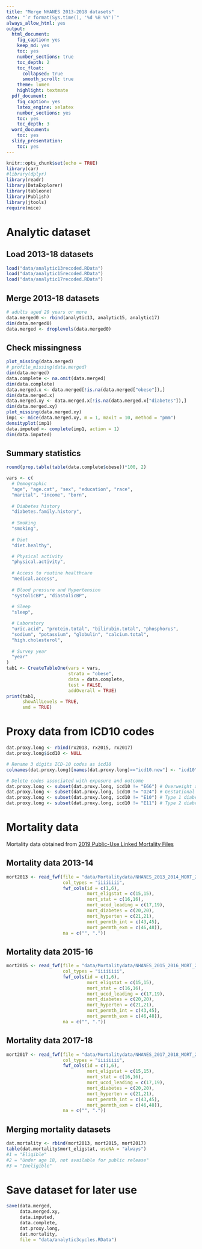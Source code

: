 ```yaml
---
title: "Merge NHANES 2013-2018 datasets"
date: "`r format(Sys.time(), '%d %B %Y')`"
always_allow_html: yes
output:
  html_document:
    fig_caption: yes
    keep_md: yes
    toc: yes
    number_sections: true
    toc_depth: 2
    toc_float: 
      collapsed: true
      smooth_scroll: true
    theme: lumen
    highlight: textmate
  pdf_document:
    fig_caption: yes
    latex_engine: xelatex
    number_sections: yes
    toc: yes
    toc_depth: 3
  word_document:
    toc: yes
  slidy_presentation:
    toc: yes  
---
```


```r
knitr::opts_chunk$set(echo = TRUE)
library(car)
#library(dplyr)
library(readr)
library(DataExplorer)
library(tableone)
library(Publish)
library(jtools)
require(mice)
```

# Analytic dataset

## Load 2013-18 datasets
```r
load("data/analytic13recoded.RData")
load("data/analytic15recoded.RData")
load("data/analytic17recoded.RData")
```

## Merge 2013-18 datasets
```r
# adults aged 20 years or more
data.merged0 <- rbind(analytic13, analytic15, analytic17)
dim(data.merged0)
data.merged <- droplevels(data.merged0)
```

## Check missingness
```r
plot_missing(data.merged)
# profile_missing(data.merged)
dim(data.merged)
data.complete <- na.omit(data.merged)
dim(data.complete)
data.merged.x <- data.merged[!is.na(data.merged["obese"]),]
dim(data.merged.x)
data.merged.xy <- data.merged.x[!is.na(data.merged.x["diabetes"]),]
dim(data.merged.xy)
plot_missing(data.merged.xy)
imp1 <- mice(data.merged.xy, m = 1, maxit = 10, method = "pmm")
densityplot(imp1)
data.imputed <- complete(imp1, action = 1)
dim(data.imputed)
```

## Summary statistics

```r
round(prop.table(table(data.complete$obese))*100, 2)

vars <- c(
  # Demographic
  "age", "age.cat", "sex", "education", "race", 
  "marital", "income", "born", 
  
  # Diabetes history
  "diabetes.family.history",
  
  # Smoking
  "smoking", 
  
  # Diet
  "diet.healthy", 

  # Physical activity
  "physical.activity", 
  
  # Access to routine healthcare
  "medical.access",
  
  # Blood pressure and Hypertension
  "systolicBP", "diastolicBP", 
  
  # Sleep 
  "sleep",

  # Laboratory 
  "uric.acid", "protein.total", "bilirubin.total", "phosphorus",
  "sodium", "potassium", "globulin", "calcium.total", 
  "high.cholesterol",
  
  # Survey year
  "year"
)
tab1 <- CreateTableOne(vars = vars, 
                       strata = "obese", 
                       data = data.complete, 
                       test = FALSE, 
                       addOverall = TRUE)
print(tab1, 
      showAllLevels = TRUE, 
      smd = TRUE)
```

# Proxy data from ICD10 codes
```r
dat.proxy.long <- rbind(rx2013, rx2015, rx2017) 
dat.proxy.long$icd10 <- NULL

# Rename 3 digits ICD-10 codes as icd10
colnames(dat.proxy.long)[names(dat.proxy.long)=="icd10.new"] <- "icd10"

# Delete codes associated with exposure and outcome
dat.proxy.long <- subset(dat.proxy.long, icd10 != "E66") # Overweight and obesity
dat.proxy.long <- subset(dat.proxy.long, icd10 != "O24") # Gestational diabetes mellitus
dat.proxy.long <- subset(dat.proxy.long, icd10 != "E10") # Type 1 diabetes mellitus
dat.proxy.long <- subset(dat.proxy.long, icd10 != "E11") # Type 2 diabetes mellitus
```

# Mortality data

Mortality data obtained from [2019 Public-Use Linked Mortality Files](https://ftp.cdc.gov/pub/Health_Statistics/NCHS/datalinkage/linked_mortality/)

## Mortality data 2013-14

```r
mort2013 <- read_fwf(file = "data/Mortalitydata/NHANES_2013_2014_MORT_2019_PUBLIC.dat",
                     col_types = "iiiiiiii",
                     fwf_cols(id = c(1,6),
                              mort_eligstat = c(15,15),
                              mort_stat = c(16,16),
                              mort_ucod_leading = c(17,19),
                              mort_diabetes = c(20,20),
                              mort_hyperten = c(21,21),
                              mort_permth_int = c(43,45),
                              mort_permth_exm = c(46,48)),
                     na = c("", "."))
```

## Mortality data 2015-16

```r
mort2015 <- read_fwf(file = "data/Mortalitydata/NHANES_2015_2016_MORT_2019_PUBLIC.dat",
                     col_types = "iiiiiiii",
                     fwf_cols(id = c(1,6),
                              mort_eligstat = c(15,15),
                              mort_stat = c(16,16),
                              mort_ucod_leading = c(17,19),
                              mort_diabetes = c(20,20),
                              mort_hyperten = c(21,21),
                              mort_permth_int = c(43,45),
                              mort_permth_exm = c(46,48)),
                     na = c("", "."))
```

## Mortality data 2017-18

```r
mort2017 <- read_fwf(file = "data/Mortalitydata/NHANES_2017_2018_MORT_2019_PUBLIC.dat",
                     col_types = "iiiiiiii",
                     fwf_cols(id = c(1,6),
                              mort_eligstat = c(15,15),
                              mort_stat = c(16,16),
                              mort_ucod_leading = c(17,19),
                              mort_diabetes = c(20,20),
                              mort_hyperten = c(21,21),
                              mort_permth_int = c(43,45),
                              mort_permth_exm = c(46,48)),
                     na = c("", "."))
```

## Merging mortality datasets
```r
dat.mortality <- rbind(mort2013, mort2015, mort2017)
table(dat.mortality$mort_eligstat, useNA = "always")
#1 = "Eligible"
#2 = "Under age 18, not available for public release"
#3 = "Ineligible"
```

# Save dataset for later use
```r
save(data.merged, 
     data.merged.xy, 
     data.imputed,
     data.complete, 
     dat.proxy.long, 
     dat.mortality, 
     file = "data/analytic3cycles.RData")
```
